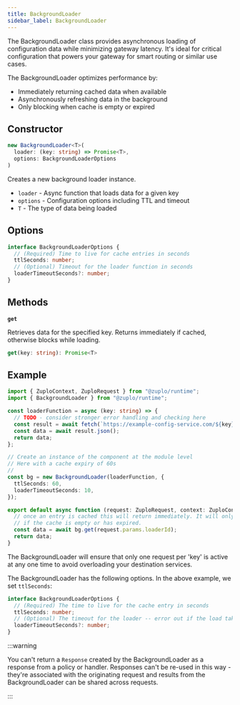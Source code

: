 ```yaml
---
title: BackgroundLoader
sidebar_label: BackgroundLoader
---
```


The BackgroundLoader class provides asynchronous loading of configuration data
while minimizing gateway latency. It's ideal for critical configuration that
powers your gateway for smart routing or similar use cases.

The BackgroundLoader optimizes performance by:

- Immediately returning cached data when available
- Asynchronously refreshing data in the background
- Only blocking when cache is empty or expired

## Constructor

```ts
new BackgroundLoader<T>(
  loader: (key: string) => Promise<T>,
  options: BackgroundLoaderOptions
)
```

Creates a new background loader instance.

- `loader` - Async function that loads data for a given key
- `options` - Configuration options including TTL and timeout
- `T` - The type of data being loaded

## Options

```ts
interface BackgroundLoaderOptions {
  // (Required) Time to live for cache entries in seconds
  ttlSeconds: number;
  // (Optional) Timeout for the loader function in seconds
  loaderTimeoutSeconds?: number;
}
```

## Methods

**`get`**

Retrieves data for the specified key. Returns immediately if cached, otherwise
blocks while loading.

```ts
get(key: string): Promise<T>
```

## Example

```ts
import { ZuploContext, ZuploRequest } from "@zuplo/runtime";
import { BackgroundLoader } from "@zuplo/runtime";

const loaderFunction = async (key: string) => {
  // TODO - consider stronger error handling and checking here
  const result = await fetch(`https://example-config-service.com/${key}`);
  const data = await result.json();
  return data;
};

// Create an instance of the component at the module level
// Here with a cache expiry of 60s
//
const bg = new BackgroundLoader(loaderFunction, {
  ttlSeconds: 60,
  loaderTimeoutSeconds: 10,
});

export default async function (request: ZuploRequest, context: ZuploContext) {
  // once an entry is cached this will return immediately. It will only block
  // if the cache is empty or has expired.
  const data = await bg.get(request.params.loaderId);
  return data;
}
```

The BackgroundLoader will ensure that only one request per 'key' is active at
any one time to avoid overloading your destination services.

The BackgroundLoader has the following options. In the above example, we set
`ttlSeconds`:

```ts
interface BackgroundLoaderOptions {
  // (Required) The time to live for the cache entry in seconds
  ttlSeconds: number;
  // (Optional) The timeout for the loader -- error out if the load takes longer than this. Useful to prevent hanging background requests.
  loaderTimeoutSeconds?: number;
}
```

:::warning

You can't return a `Response` created by the BackgroundLoader as a response from
a policy or handler. Responses can't be re-used in this way - they're associated
with the originating request and results from the BackgroundLoader can be shared
across requests.

:::
